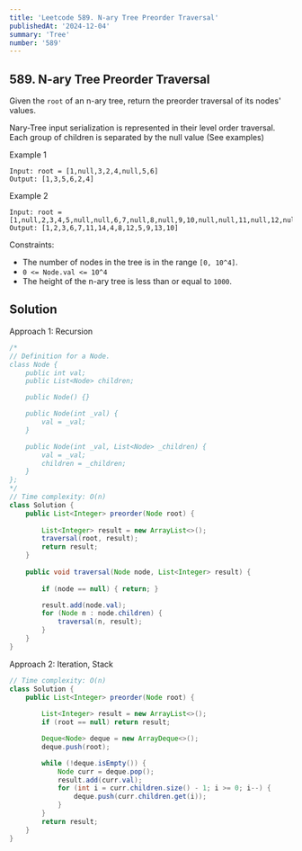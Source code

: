 ```yaml
---
title: 'Leetcode 589. N-ary Tree Preorder Traversal'
publishedAt: '2024-12-04'
summary: 'Tree'
number: '589'
---
```


## 589. N-ary Tree Preorder Traversal

Given the `root` of an n-ary tree, return the preorder traversal of its nodes' values.

Nary-Tree input serialization is represented in their level order traversal. Each group of children is separated by the null value (See examples)


Example 1
`````
Input: root = [1,null,3,2,4,null,5,6]
Output: [1,3,5,6,2,4]
`````

Example 2
`````
Input: root = [1,null,2,3,4,5,null,null,6,7,null,8,null,9,10,null,null,11,null,12,null,13,null,null,14]
Output: [1,2,3,6,7,11,14,4,8,12,5,9,13,10]
`````

Constraints:

- The number of nodes in the tree is in the range `[0, 10^4]`.
- `0 <= Node.val <= 10^4`
- The height of the n-ary tree is less than or equal to `1000`.

## Solution
Approach 1: Recursion
````JAVA
/*
// Definition for a Node.
class Node {
    public int val;
    public List<Node> children;

    public Node() {}

    public Node(int _val) {
        val = _val;
    }

    public Node(int _val, List<Node> _children) {
        val = _val;
        children = _children;
    }
};
*/
// Time complexity: O(n)
class Solution {
    public List<Integer> preorder(Node root) {
        
        List<Integer> result = new ArrayList<>();
        traversal(root, result);
        return result;
    }
    
    public void traversal(Node node, List<Integer> result) {
        
        if (node == null) { return; }

        result.add(node.val);
        for (Node n : node.children) {
            traversal(n, result);
        }
    }
}
````

Approach 2: Iteration, Stack
````JAVA
// Time complexity: O(n)
class Solution {
    public List<Integer> preorder(Node root) {
        
        List<Integer> result = new ArrayList<>();
        if (root == null) return result;

        Deque<Node> deque = new ArrayDeque<>();
        deque.push(root);

        while (!deque.isEmpty()) {
            Node curr = deque.pop();
            result.add(curr.val);
            for (int i = curr.children.size() - 1; i >= 0; i--) {
                deque.push(curr.children.get(i));
            }
        }
        return result;
    }
}
````